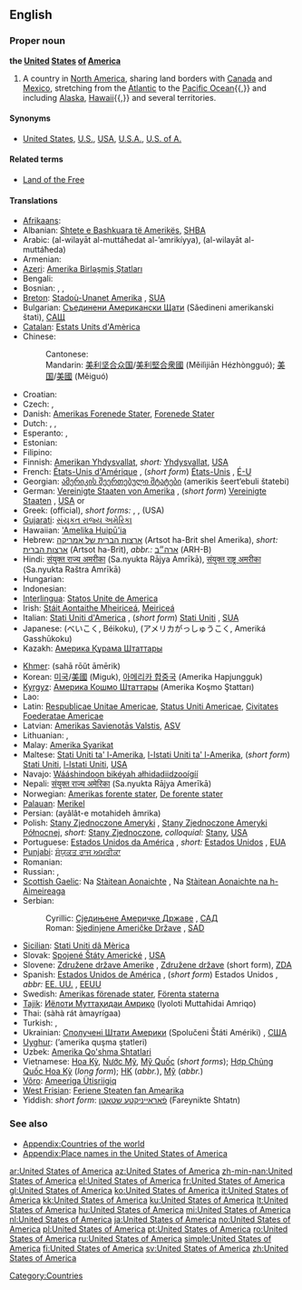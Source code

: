 ==English==
{{Wikipedia|United States|United States of America}}
===Proper noun===
'''the [[united|United]] [[states|States]] [[of]] [[America]]'''

# A country in [[North America]], sharing land borders with [[Canada]] and [[Mexico]], stretching from the [[Atlantic Ocean|Atlantic]] to the [[Pacific Ocean]]{{,}} and including [[Alaska]], [[Hawaii]]{{,}} and several territories.

====Synonyms====
* {{italbrac-colon|country in North America}} [[United States]], [[U.S.]], [[USA]], [[U.S.A.]], [[U.S. of A.]]

====Related terms====
* [[Land of the Free]]

====Translations====
{{trans-top|Country in North America}}
* [[Afrikaans]]: {{t|af|Verenigde State van Amerika|xs=Afrikaans}}
* Albanian: [[Shtete e Bashkuara të Amerikës]], [[SHBA]]
* Arabic: {{Arab|[[الولايات المتحدة الامريكية]]}} (al-wilayāt al-muttáħedat al-’amrikíyya), {{Arab|[[الولايات المتحدة]]}} (al-wilayāt al-muttáħeda) {{f|p}}
* Armenian: {{t-|hy|Ամերիկայի Միացյալ Նահանգներ|tr=Amerikayi Miac'yal Nahangner|sc=Armn|xs=Armenian}}
* [[Azeri]]: [[Amerika Birləşmiş Ştatları]]
* Bengali: {{BNchar|[[মার্কিন যুক্তরাষ্ট্র]]}}
* Bosnian: {{t-|bs|Sjedinjene Američke Države|f|p}}, {{t-|bs|Amerika|f}}, {{t-|bs|SAD}}
* [[Breton]]: [[Stadoù-Unanet Amerika]] {{f|p}}, [[SUA]]
* Bulgarian: [[Съединени Американски Щати]] (Sǎedineni amerikanski štati), [[САЩ]]
* [[Catalan]]: [[Estats Units d'Amèrica]] {{m|p}}
* Chinese:
*: Cantonese: {{tø|yue|美利堅合眾國|sc=Hani|xs=Cantonese}}
*: Mandarin: [[美利坚合众国]]/[[美利堅合衆國]] (Měilìjiān Hézhòngguó); [[美国]]/[[美國]] (Měiguó)
* Croatian: {{t-|hr|Sjedinjene Američke Države|f|p}}
* Czech: {{t-|cs|Spojené státy americké}}, {{t-|cs|Spojené státy}}
* Danish: [[Amerikas Forenede Stater]], [[Forenede Stater]]
* Dutch: {{t+|nl|Verenigde Staten van Amerika|f|p}}, {{t+|nl|Verenigde Staten}}, {{t-|nl|VS}}
* Esperanto: {{t+|eo|Usono|xs=Esperanto}}, {{t+|eo|Unuiĝintaj Ŝtatoj de Ameriko|xs=Esperanto}}
* Estonian: {{t-|et|Ameerika Ühendriigid}}
* Filipino: {{t-|tl|Estados Unidos ng Amerika|xs=Tagalog}}
* Finnish: [[Amerikan Yhdysvallat]], ''short:'' [[Yhdysvallat]], [[USA]]
* French: [[États-Unis d'Amérique]] {{m|p}}, (''short form'') [[États-Unis]] {{m|p}}, [[É-U]]
* Georgian: [[ამერიკის შეერთებული შტატები]] (amerikis šeert‘ebuli štatebi)
* German: [[Vereinigte Staaten von Amerika]] {{m|p}}, (''short form'') [[Vereinigte Staaten]] {{m|p}}, [[USA]] {{m|p}} or {{f|s}}
* Greek: {{t+|el|Ηνωμένες Πολιτείες της Αμερικής|f|p|tr=Inoménes Politeíes tis Amerikís|sc=Grek}} (official), ''short forms:'' {{t-|el|Ηνωμένες Πολιτείες Αμερικής|f|p|tr=Inoménes Politeíes Amerikís|sc=Grek}}, {{t+|el|Ηνωμένες Πολιτείες|f|p|tr=Inoménes Politeíes|sc=Grek}}, {{t+|el|ΗΠΑ|f|p|tr=IPA|sc=Grek}} (USA)
* [[Gujarati]]: [[સંયુકત રાજ્ય અમેરિકા]]
* Hawaiian: [['Amelika Huipū'ia]]
* Hebrew: [[ארצות הברית של אמריקה]] (Artsot ha-Brit shel Amerika), ''short:'' [[ארצות הברית]] (Artsot ha-Brit), ''abbr.:'' [[ארה״ב]] (ARH-B)
* Hindi: [[संयुक्त राज्य अमरीका]] (Sa.nyukta Rājya Amrīkā), [[संयुक्त राष्ट्र अमरीका]] (Sa.nyukta Raštra Amrīkā)
* Hungarian: {{t+|hu|Amerikai Egyesült Államok}}
* Indonesian: {{t-|id|Amerika Serikat|xs=Indonesian}}
* [[Interlingua]]: [[Statos Unite de America]]
* Irish: [[Stáit Aontaithe Mheiriceá]], [[Meiriceá]]
* Italian: [[Stati Uniti d'America]] {{m|p}}, (''short form'') [[Stati Uniti]] {{m|p}}, [[SUA]]
* Japanese: {{t+|ja|米国|sc=Jpan}} (べいこく, Béikoku), {{t+|ja|アメリカ合衆国|sc=Jpan}} (アメリカがっしゅうこく, Ameriká Gasshūkoku)
* Kazakh: [[Америка Құрама Штаттары]]
{{trans-mid}}
* [[Khmer]]: {{Khmr|[[សហរដ្ឋអាមេរិក]]}} (sahā rōŭt āmērik)
* Korean: [[미국]]/[[美國]] (Miguk), [[아메리카 합중국]] (Amerika Hapjungguk)
* [[Kyrgyz]]: [[Америка Кошмо Штаттары]] (Amerika Koşmo Ştattarı)
* Lao: {{t-|lo|ສະຫະລັດອະເມລິກາ|tr=saha lat 'ameelikaa|sc=Laoo|xs=Lao}}
* Latin: [[Respublicae Unitae Americae]], [[Status Uniti Americae]], [[Civitates Foederatae Americae]]
* Latvian: [[Amerikas Savienotās Valstis]], [[ASV]]
* Lithuanian: {{t+|lt|Jungtinės Amerikos Valstijos|xs=Lithuanian}}, {{t+|lt|JAV|xs=Lithuanian}}
* Malay: [[Amerika Syarikat]]
* Maltese: [[Stati Uniti ta' l-Amerika]], [[l-Istati Uniti ta' l-Amerika]], (''short form'') [[Stati Uniti]], [[l-Istati Uniti]], [[USA]]
* Navajo: [[Wááshindoon bikéyah ałhidadiidzooígíí]]
* Nepali: [[संयुक्त राज्य अमेरिका]] (Sa.nyukta Rājya Amerīkā)
* Norwegian: [[Amerikas forente stater]], [[De forente stater]]
* [[Palauan]]: [[Merikel]]
* Persian: {{fa-Arab|[[ایالات متحده آمریکا|ایالات متحدهٔ آمریکا]]}} (ayâlât-e motahideh âmrika)
* Polish: [[Stany Zjednoczone Ameryki]] {{m|p}}, [[Stany Zjednoczone Ameryki Północnej]], ''short:'' [[Stany Zjednoczone]], ''colloquial:'' [[Stany]], [[USA]]
* Portuguese: [[Estados Unidos da América]] {{m|p}}, ''short:'' [[Estados Unidos]] {{m|p}}, [[EUA]]
* [[Punjabi]]: [[ਸੰਯੁਕਤ ਰਾਜ ਅਮਰੀਕਾ]]
* Romanian: {{t+|ro|Statele Unite ale Americii|f|p}}
* Russian: {{t+|ru|Соединённые Штаты Америки|m|p|tr=Sojedinjónnyje Štáty Amériki|sc=Cyrl}}, {{t+|ru|США|sc=Cyrl}}
* [[Scottish Gaelic]]: Na [[Stàitean Aonaichte]] {{f|p}}, Na [[Stàitean Aonaichte na h-Aimeireaga]] {{f|p}}
* Serbian:
*: Cyrillic: [[Сједињене Америчке Државе]] {{f|p}}, [[САД]]
*: Roman: [[Sjedinjene Američke Države]] {{f|p}}, [[SAD]]
* [[Sicilian]]: [[Stati Uniti dâ Mèrica]] {{m|p}}
* Slovak: [[Spojené Štáty Americké]] {{m|p}}, [[USA]]
* Slovene: [[Združene države Amerike]] {{f|p}}, [[Združene države]] {{f|p}} (short form), [[ZDA]]
* Spanish: [[Estados Unidos de América]] {{m|s}}, (''short form'') Estados Unidos {{m|s}}, ''abbr:'' [[EE. UU.]] {{m|s}}, [[EEUU]]
* Swedish: [[Amerikas förenade stater]], [[Förenta staterna]]
* [[Tajik]]: [[Иёлоти Муттаҳидаи Амриқо]] (Iyoloti Muttaħidai Amriqo)
* Thai: {{Thai|[[สหรัฐอเมริกา]]}} (sàhà rát àmayrígaa)
* Turkish: {{t+|tr|Amerika Birleşik Devletleri}}, {{t+|tr|ABD}}
* Ukrainian: [[Сполучені Штати Америки]] (Spolučeni Štáti Amériki) {{m|p}}, [[США#Ukrainian|США]]
* [[Uyghur]]: {{ug-Arab|[[ئامېرىكا قوشما شتاتلىرى]]}} (’amerika quşma ştatleri)
* Uzbek: [[Amerika Qo'shma Shtatlari]]
* Vietnamese: [[Hoa Kỳ]], [[Nước Mỹ]], [[Mỹ Quốc]] (''short forms''); [[Hợp Chủng Quốc Hoa Kỳ]] (''long form''); [[HK#Vietnamese|HK]] (''abbr.''), [[Mỹ]] (''abbr.'')
* [[Võro]]: [[Ameeriga Ütisriigiq]]
* [[West Frisian]]: [[Feriene Steaten fan Amearika]]
* Yiddish: ''short form'': [[פֿאַראייניקטע שטאַטן]] (Fareynikte Shtatn)
{{trans-bottom}}

===See also===
* [[Appendix:Countries of the world]]
* [[Appendix:Place names in the United States of America]]

[[Category:Countries]]

[[ar:United States of America]]
[[az:United States of America]]
[[zh-min-nan:United States of America]]
[[el:United States of America]]
[[fr:United States of America]]
[[gl:United States of America]]
[[ko:United States of America]]
[[it:United States of America]]
[[kk:United States of America]]
[[ku:United States of America]]
[[lt:United States of America]]
[[hu:United States of America]]
[[mi:United States of America]]
[[nl:United States of America]]
[[ja:United States of America]]
[[no:United States of America]]
[[pl:United States of America]]
[[pt:United States of America]]
[[ro:United States of America]]
[[ru:United States of America]]
[[simple:United States of America]]
[[fi:United States of America]]
[[sv:United States of America]]
[[zh:United States of America]]